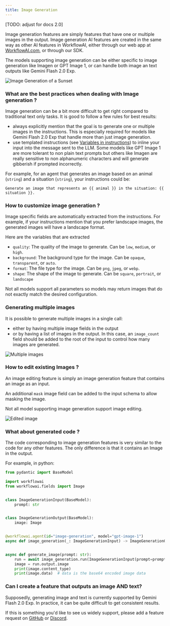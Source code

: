```yaml
---
title: Image Generation
---
```


[TODO: adjust for docs 2.0]

Image generation features are simply features that have one or multiple images in the output. 
Image generation AI features are created in the same way as other AI features in WorkflowAI, either through our 
web app at [WorkflowAI.com](https://workflowai.com), or through our SDK.

The models supporting image generation can be either specific to image generation like Imagen or GPT Image 1, or
can handle both image an text outputs like Gemini Flash 2.0 Exp.

![Image Generation of a Sunset](/images/use-cases/image-generation/single-image-gen.png)

### What are the best practices when dealing with Image generation ?

Image generation can be a bit more difficult to get right compared to traditional text only tasks. It is good
to follow a few rules for best results:
- always explicitly mention that the goal is to generate one or multiple images in the instructions. This is 
  especially required for models like Gemini Flash 2.0 Exp that handle more than just image generation.
- use templated instructions (see [Variables in instructions](../sdk/python/agent.md#variables-in-instructions)) 
  to inline your input into the message sent to the LLM. Some models like 
  GPT Image 1 are more tolerant to non plain text prompts but others like Imagen are really sensitive
  to non alphanumeric characters and will generate gibberish if prompted incorrectly.

For example, for an agent that generates an image based on an animal (`string`) and a situation (`string`),
your instructions could be:

```
Generate an image that represents an {{ animal }} in the situation: {{ situation }}.
```


### How to customize image generation ?

Image specific fields are automatically extracted from the instructions. For example, if your instructions
mention that you prefer landscape images, the generated images will have a landscape format. 

Here are the variables that are extracted
- `quality`: The quality of the image to generate. Can be `low`, `medium`, or `high`.
- `background`: The background type for the image. Can be `opaque`, `transparent`, or `auto`.
- `format`: The file type for the image. Can be `png`, `jpeg`, or `webp`.
- `shape`: The shape of the image to generate. Can be `square`, `portrait`, or `landscape`

<Callout type="info">
Not all models support all parameters so models may return images that do not exactly match the desired
configuration.
</Callout>

### Generating multiple images

It is possible to generate multiple images in a single call:
- either by having multiple image fields in the output
- or by having a list of images in the output. In this case, an `image_count` field should be added to the 
root of the input to control how many images are generated.

![Multiple images](/images/use-cases/image-generation/multiple-image.png)

### How to edit existing Images ?

An image editing feature is simply an image generation feature that contains an image as an input.

An additional `mask` image field can be added to the input schema to allow masking the image.

Not all model supporting image generation support image editing.

![Edited image](/images/use-cases/image-generation/image-edit.png)

### What about generated code ?

The code corresponding to image generation features is very similar to the code for any other features.
The only difference is that it contains an Image in the output.

For example, in python:

```python
from pydantic import BaseModel

import workflowai
from workflowai.fields import Image


class ImageGenerationInput(BaseModel):
    prompt: str


class ImageGenerationOutput(BaseModel):
    image: Image


@workflowai.agent(id="image-generation", model="gpt-image-1")
async def image_generation(_: ImageGenerationInput) -> ImageGenerationOutput: ...


async def generate_image(prompt: str):
    run = await image_generation.run(ImageGenerationInput(prompt=prompt))
    image = run.output.image
    print(image.content_type)
    print(image.data)  # data is the base64 encoded image data
```

### Can I create a feature that outputs an image AND text?

Supposedly, generating image and text is currently supported by Gemini Flash 2.0 Exp. In practice, it can be
quite difficult to get consistent results.

If this is something you'd like to see us widely support, please add a feature request 
on [GitHub](https://github.com/workflowai/workflowai/discussions) or [Discord](https://discord.com/invite/qcsq8Kva). 
